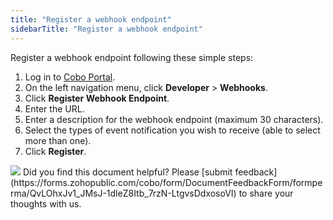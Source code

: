 ```yaml
---
title: "Register a webhook endpoint"
sidebarTitle: "Register a webhook endpoint"
---
```


Register a webhook endpoint following these simple steps:

1. Log in to [Cobo Portal](https://portal.cobo.com/login).
2. On the left navigation menu, click **Developer** > **Webhooks**.
3. Click **Register Webhook Endpoint**.
4. Enter the URL.
5. Enter a description for the webhook endpoint (maximum 30 characters).
6. Select the types of event notification you wish to receive (able to select more than one).
7. Click **Register**.

<img src="/en/images/developer-console/register_webhook_endpoint.png" className="screenshot_modal"/>
<Tip>Did you find this document helpful? Please [submit feedback](https://forms.zohopublic.com/cobo/form/DocumentFeedbackForm/formperma/QvLOhxJv1_JMsJ-1dleZ8Itb_7rzN-LtgvsDdxosoVI) to share your thoughts with us.</Tip>
